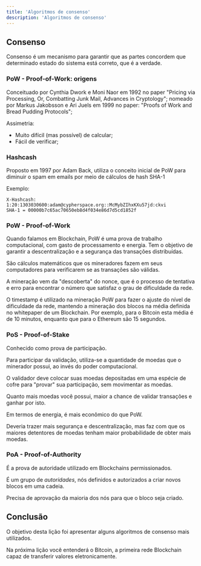 ---
title: 'Algoritmos de consenso'
description: 'Algoritmos de consenso'
---

## Consenso

Consenso é um mecanismo para garantir que as partes concordem que determinado estado do sistema está correto, que é a verdade.

### PoW - Proof-of-Work: origens

Conceituado por Cynthia Dwork e Moni Naor em 1992 no paper "Pricing via Processing, Or, Combatting Junk Mail, Advances in Cryptology";
nomeado por Markus Jakobsson e Ari Juels em 1999 no paper: "Proofs of Work and Bread Pudding Protocols";

Assimetria:

- Muito difícil (mas possível) de calcular;
- Fácil de verificar;

### Hashcash

Proposto em 1997 por Adam Back, utiliza o conceito inicial de PoW
para diminuir o spam em emails por meio de cálculos de hash SHA-1

Exemplo:

```
X-Hashcash: 1:20:1303030600:adam@cypherspace.org::McMybZIhxKXu57jd:ckvi
SHA-1 = 00000b7c65ac70650eb8d4f034e86d7d5cd1852f
```

### PoW - Proof-of-Work

Quando falamos em Blockchain, PoW é uma prova de trabalho computacional, com gasto de processamento e energia.
Tem o objetivo de garantir a descentralização e a segurança das transações distribuídas.

São cálculos matemáticos que os mineradores fazem em seus computadores para verificarem se as transações são válidas.

A mineração vem da "descoberta" do nonce,
que é o processo de tentativa e erro para encontrar o número que satisfaz o grau de dificuldade da rede.

O timestamp é utilizado na mineração PoW para fazer o ajuste do nível de dificuldade da rede,
mantendo a mineração dos blocos na média definida no whitepaper de um Blockchain.
Por exemplo, para o Bitcoin esta média é de 10 minutos, enquanto que para o Ethereum são 15 segundos.

### PoS - Proof-of-Stake

Conhecido como prova de participação.

Para participar da validação, utiliza-se a quantidade de moedas que o minerador possui, ao invés do poder computacional.

O validador deve colocar suas moedas depositadas em uma espécie de cofre para "provar" sua participação, sem movimentar as moedas.

Quanto mais moedas você possui, maior a chance de validar transações e ganhar por isto.

Em termos de energia, é mais econômico do que PoW.

Deveria trazer mais segurança e descentralização, mas faz com que os maiores detentores de moedas tenham maior probabilidade de obter mais moedas.

### PoA - Proof-of-Authority

É a prova de autoridade utilizado em Blockchains permissionados.

É um grupo de _autoridades_, nós definidos e autorizados a criar novos blocos em uma cadeia.

Precisa de aprovação da maioria dos nós para que o bloco seja criado.

## Conclusão

O objetivo desta lição foi apresentar alguns algoritmos de consenso mais utilizados.

Na próxima lição você entenderá o Bitcoin, a primeira rede Blockchain capaz de transferir valores eletronicamente.
